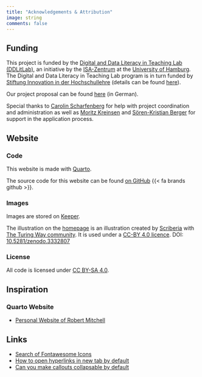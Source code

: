 ```yaml
---
title: "Acknowledgements & Attribution"
image: string
comments: false
---
```


## Funding

This project is funded by the [Digital and Data Literacy in Teaching Lab (DDLitLab)](https://www.isa.uni-hamburg.de/en/ddlitlab.html){target="_blank"}, an initiative by the [ISA-Zentrum](https://www.isa.uni-hamburg.de/) at the [University of Hamburg](https://www.uni-hamburg.de/en.html).
The Digital and Data Literacy in Teaching Lab program is in turn funded by [Stiftung Innovation in der Hochschullehre](https://stiftung-hochschullehre.de/en/){target="_blank"} (details can be found [here](https://stiftung-hochschullehre.de/projekt/ddlitlab/){target="_blank"}).

Our project proposal can be found [here](https://lennartwittkuhn.com/ddlitlab) (in German).

Special thanks to [Carolin Scharfenberg](https://www.isa.uni-hamburg.de/en/ddlitlab/team/scharfenberg-carolin.html){target="_blank"} for help with project coordination and administration as well as [Moritz Kreinsen](https://www.isa.uni-hamburg.de/en/ddlitlab/team/kreinsen-moritz.html){target="_blank"} and [Sören-Kristian Berger](https://www.isa.uni-hamburg.de/en/ddlitlab/team/berger-soeren-kristian.html){target="_blank"} for support in the application process.

## Website

### Code

This website is made with [Quarto](https://quarto.org/){target="_blank"}.

The source code for this website can be found [on GitHub]({{< var links.github >}}){target="_blank"} {{< fa brands github >}}.

### Images

Images are stored on [Keeper](https://keeper.mpdl.mpg.de/d/0bb16773a8a84244bb76/){target="_blank"}.

The illustration on the [homepage](index.qmd){target="_self"} is an illustration created by [Scriberia](https://www.scriberia.com/) with [The Turing Way community](https://the-turing-way.netlify.app/welcome){target="_blank"}.
It is used under a [CC-BY 4.0 licence](https://creativecommons.org/licenses/by/4.0/){target="_blank"}. DOI: [10.5281/zenodo.3332807](https://doi.org/10.5281/zenodo.3695300){target="_blank"}

### License

All code is licensed under [CC BY-SA 4.0](https://creativecommons.org/licenses/by-sa/4.0/){target="_blank"}.

## Inspiration

### Quarto Website

- [Personal Website of Robert Mitchell](https://robertmitchellv.com/about.html){target="_blank"}

## Links

- [Search of Fontawesome Icons](https://fontawesome.com/search){target="_blank"}
- [How to open hyperlinks in new tab by default](https://github.com/quarto-dev/quarto-cli/discussions/3169){target="_blank"}
- [Can you make callouts collapsable by default](https://github.com/quarto-dev/quarto-cli/discussions/2869){target="_blank"}
